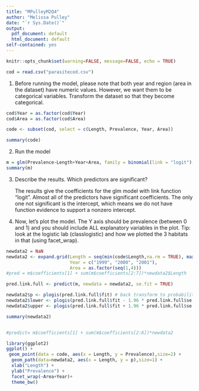 ```yaml
---
title: "MPulleyM2Q4"
author: "Melissa Pulley"
date: "`r Sys.Date()`"
output:
  pdf_document: default
  html_document: default
self-contained: yes
---
```


```r
knitr::opts_chunk$set(warning=FALSE, message=FALSE, echo = TRUE)
```

```r
cod = read.csv("parasitecod.csv")

```

1. Before running the model, please note that both year and region (area in the dataset) have numeric values. However, we want them to be categorical variables. Transform the dataset so that they become categorical. 

```r
cod$Year = as.factor(cod$Year)
cod$Area = as.factor(cod$Area)

code <- subset(cod, select = c(Length, Prevalence, Year, Area)) 

summary(code)
```
    

2. Run the model

```r
m = glm(Prevalence~Length+Year+Area, family = binomial(link = "logit"),data=code)
summary(m)
```
3. Describe the results. Which predictors are significant?

    The results give the coefficients for the glm model with link function "logit". Almost all of the predictors have significant coefficients. The only one not significant is the intercept, which means we do not have function evidence to support a nonzero intercept.

4. Now, let's plot the model. The Y axis should be prevalence (between 0 and 1) and you should include ALL explanatory variables in the plot. Tip: look at the logistic lab (classlogistic) and how we plotted the 3 habitats in that (using facet_wrap). 


```r
newdata2 = NaN
newdata2 <- expand.grid(Length = seq(min(code$Length,na.rm = TRUE), max(code$Length,na.rm=TRUE)),
                        Year = c("1999", "2000", "2001"),
                        Area = as.factor(seq(1,4)))
#pred = m$coefficients[1] + sum(m$coefficients[2:7])*newdata2$Length

pred.link.full <- predict(m, newdata = newdata2, se.fit = TRUE)

newdata2$p <- plogis(pred.link.full$fit) # back transform to probability scale
newdata2$lower <- plogis(pred.link.full$fit - 1.96 * pred.link.full$se.fit)
newdata2$upper <- plogis(pred.link.full$fit + 1.96 * pred.link.full$se.fit)

summary(newdata2)


#predict= m$coefficients[1] + sum(m$coefficients[2:6])*newdata2

library(ggplot2)
ggplot() +
 geom_point(data = code, aes(x = Length, y = Prevalence),size=2) +
  geom_path(data=newdata2, aes(x = Length, y = p),size=1) +
  xlab("Length") +
  ylab("Prevalence") +
  facet_wrap(~Area+Year)+
  theme_bw()

```

